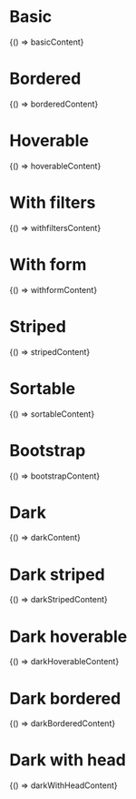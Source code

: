 
<Meta title="Tables" />

# Basic

<Canvas>
  <Story name="Basic" parameters={{ docs: { source: { code: basicContent } } }}>
    {() => basicContent}
  </Story>
</Canvas>

# Bordered

<Canvas>
  <Story name="Bordered" parameters={{ docs: { source: { code: borderedContent } } }}>
    {() => borderedContent}
  </Story>
</Canvas>

# Hoverable

<Canvas>
  <Story name="Hoverable" parameters={{ docs: { source: { code: hoverableContent } } }}>
    {() => hoverableContent}
  </Story>
</Canvas>

# With filters

<Canvas>
  <Story name="With filters" parameters={{ docs: { source: { code: withfiltersContent } } }}>
    {() => withfiltersContent}
  </Story>
</Canvas>

# With form

<Canvas>
  <Story name="With form" parameters={{ docs: { source: { code: withformContent } } }}>
    {() => withformContent}
  </Story>
</Canvas>

# Striped

<Canvas>
  <Story name="Striped" parameters={{ docs: { source: { code: stripedContent } } }}>
    {() => stripedContent}
  </Story>
</Canvas>

# Sortable

<Canvas>
  <Story name="Sortable" parameters={{ docs: { source: { code: sortableContent } } }}>
    {() => sortableContent}
  </Story>
</Canvas>

# Bootstrap

<Canvas>
  <Story name="Bootstrap" parameters={{ docs: { source: { code: bootstrapContent } } }}>
    {() => bootstrapContent}
  </Story>
</Canvas>

# Dark

<Canvas>
  <Story name="Dark" parameters={{ docs: { source: { code: darkContent } } }}>
    {() => darkContent}
  </Story>
</Canvas>

# Dark striped

<Canvas>
  <Story name="Dark striped" parameters={{ docs: { source: { code: darkStripedContent } } }}>
    {() => darkStripedContent}
  </Story>
</Canvas>

# Dark hoverable

<Canvas>
  <Story name="Dark hoverable" parameters={{ docs: { source: { code: darkHoverableContent } } }}>
    {() => darkHoverableContent}
  </Story>
</Canvas>

# Dark bordered

<Canvas>
  <Story name="Dark bordered" parameters={{ docs: { source: { code: darkBorderedContent } } }}>
    {() => darkBorderedContent}
  </Story>
</Canvas>

# Dark with head

<Canvas>
  <Story name="Dark with head" parameters={{ docs: { source: { code: darkWithHeadContent } } }}>
    {() => darkWithHeadContent}
  </Story>
</Canvas>
